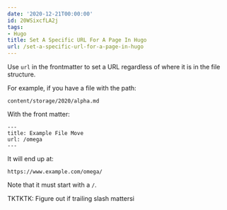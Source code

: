 ```yaml
---
date: '2020-12-21T00:00:00'
id: 20WSixcfLA2j
tags:
- Hugo
title: Set A Specific URL For A Page In Hugo
url: /set-a-specific-url-for-a-page-in-hugo
---
```


Use `url` in the frontmatter to set a URL regardless of where it is in the file structure.

For example, if you have a file with the path:

    content/storage/2020/alpha.md

With the front matter:

    ---
    title: Example File Move
    url: /omega
    ---
    
It will end up at:

    https://www.example.com/omega/
    
Note that it must start with a `/`. 

TKTKTK: Figure out if trailing slash mattersi